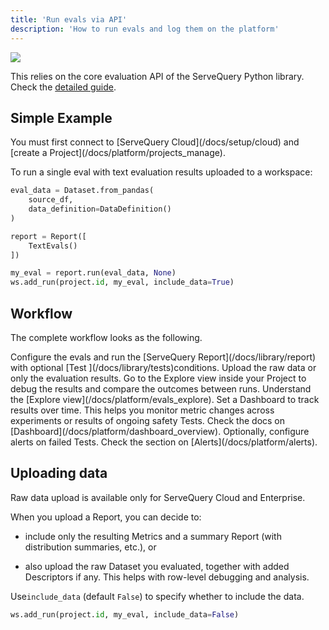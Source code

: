 ```yaml
---
title: 'Run evals via API'
description: 'How to run evals and log them on the platform'
---
```


![](/images/evals_flow_python.png)

This relies on the core evaluation API of the ServeQuery Python library. Check the [detailed guide](/docs/library/evaluations_overview).

## Simple Example

<Tip>
  You must first connect to [ServeQuery Cloud](/docs/setup/cloud) and [create a Project](/docs/platform/projects_manage).
</Tip>

To run a single eval with text evaluation results uploaded to a workspace:

```python
eval_data = Dataset.from_pandas(
    source_df,
    data_definition=DataDefinition()
)

report = Report([
    TextEvals()
])

my_eval = report.run(eval_data, None)
ws.add_run(project.id, my_eval, include_data=True)
```

## Workflow

The complete workflow looks as the following.

<Steps>
  <Step title="Run a Report">
    Configure the evals and run the [ServeQuery Report](/docs/library/report) with optional [Test ](/docs/library/tests)conditions.
  </Step>

  <Step title="Upload to the platform">
    Upload the raw data or only the evaluation results.
  </Step>

  <Step title="Explore the results">
    Go to the Explore view inside your Project to debug the results and compare the outcomes between runs. Understand the [Explore view](/docs/platform/evals_explore).
  </Step>

  <Step title="(Optional) Set up a Dashboard">
    Set a Dashboard to track results over time. This helps you monitor metric changes across experiments or results of ongoing safety Tests. Check the docs on [Dashboard](/docs/platform/dashboard_overview).
  </Step>

  <Step title="(Optional) Configure alerts">
    Optionally, configure alerts on failed Tests. Check the section on [Alerts](/docs/platform/alerts).
  </Step>
</Steps>

## Uploading data

<Check>
  Raw data upload is available only for ServeQuery Cloud and Enterprise.
</Check>

When you upload a Report, you can decide to:

* include only the resulting Metrics and a summary Report (with distribution summaries, etc.), or

* also upload the raw Dataset you evaluated, together with added Descriptors if any. This helps with row-level debugging and analysis.

Use`include_data` (default `False`) to specify whether to include the data.

```python
ws.add_run(project.id, my_eval, include_data=False)
```